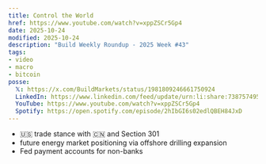 ```yaml
---
title: Control the World
href: https://www.youtube.com/watch?v=xppZSCr5Gp4
date: 2025-10-24
modified: 2025-10-24
description: "Build Weekly Roundup - 2025 Week #43"
tags:
- video
- macro
- bitcoin
posse:
  𝕏: https://x.com/BuildMarkets/status/1981809246661750924
  LinkedIn: https://www.linkedin.com/feed/update/urn:li:share:7387574956332634112/
  YouTube: https://www.youtube.com/watch?v=xppZSCr5Gp4
  Spotify: https://open.spotify.com/episode/2hIbGI6s02edlQBEH84JxD
---
```


- 🇺🇸 trade stance with 🇨🇳 and Section 301
- future energy market positioning via offshore drilling expansion
- Fed payment accounts for non-banks

<YouTube title="CONTROL THE WORLD - BUILD WEEKLY ROUNDUP - 2025 WEEK #43" videoURL="https://www.youtube.com/watch?v=xppZSCr5Gp4" />